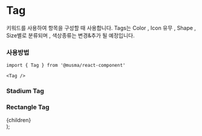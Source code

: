 

# Tag

키워드를 사용하여 항목을 구성할 때 사용합니다.
Tags는 Color , Icon 유무 , Shape , Size별로 분류되며 ,
색상종류는 변경&추가 될 예정입니다.

### 사용방법

```
import { Tag } from '@musma/react-component'

<Tag />
```

### Stadium Tag

<Box className="gap-4">
  <Tag label="closable: true" closable={true} />
  <Tag label="closable: false" closable={false} />
  <Tag label="size: sm" size="sm" />
  <Tag label="size: md" size="md" />
  <Tag label="color: white" color="white" />
  <Tag label="color: blue" color="blue" />
</Box>

### Rectangle Tag

<Box className="gap-4">
  <Tag label="closable: true" variant="rectangle" closable={true} />
  <Tag label="closable: false" variant="rectangle" closable={false} />
  <Tag label="size: sm" size="sm" variant="rectangle" />
  <Tag label="size: md" size="md" variant="rectangle" />
  <Tag label="color: white" color="white" variant="rectangle" />
  <Tag label="color: blue" color="blue" variant="rectangle" />
</Box>

  <article className="prose prose-lg dark:prose-invert">{children}</article>
);
